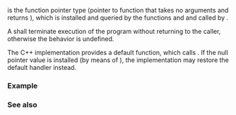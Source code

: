 {{cpp/title|terminate_handler}}
{{cpp/error/navbar}}
{{ddcl|header=exception|
typedef void ( *terminate_handler )();
}}

{{tt|std::terminate_handler}} is the function pointer type (pointer to function that takes no arguments and returns {{c/core|void}}), which is installed and queried by the functions {{lc|std::set_terminate}} and {{lc|std::get_terminate}} and called by {{lc|std::terminate}}.

A {{tt|std::terminate_handler}} shall terminate execution of the program without returning to the caller, otherwise the behavior is undefined.

The C++ implementation provides a default {{tt|std::terminate_handler}} function, which calls {{lc|std::abort()}}. If the null pointer value is installed (by means of {{lc|std::set_terminate}}), the implementation may restore the default handler instead.

===Example===
{{example}}

===See also===
{{dsc begin}}
{{dsc inc|cpp/error/dsc terminate}}
{{dsc inc|cpp/error/dsc set_terminate}}
{{dsc inc|cpp/error/dsc get_terminate}}
{{dsc end}}

{{langlinks|de|es|fr|it|ja|pt|ru|zh}}